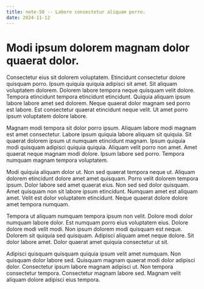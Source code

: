 ```yaml
---
title: note-50 -- Labore consectetur aliquam porro.
date: 2024-11-12
---
```


# Modi ipsum dolorem magnam dolor quaerat dolor.

Consectetur eius sit dolorem voluptatem. Etincidunt consectetur dolore quisquam porro. Ipsum quiquia quiquia adipisci
sit amet. Sit aliquam voluptatem dolorem. Dolorem labore tempora neque quisquam velit dolore. Tempora etincidunt tempora
etincidunt etincidunt. Quiquia aliquam ipsum labore labore amet sed dolorem. Neque quaerat dolor magnam sed porro est
labore. Est consectetur quaerat etincidunt neque velit. Ut amet porro ipsum voluptatem dolore labore.

Magnam modi tempora sit dolor porro ipsum. Aliquam labore modi magnam est amet consectetur. Labore ipsum quiquia labore
aliquam sit quiquia. Sit quaerat dolorem ipsum ut numquam etincidunt magnam. Ipsum quiquia modi quisquam adipisci
quiquia quiquia. Aliquam velit porro non amet. Amet quaerat neque magnam modi dolore. Ipsum labore sed porro. Tempora
numquam magnam tempora voluptatem.

Modi quiquia aliquam dolor ut. Non sed quaerat tempora neque ut. Aliquam dolorem etincidunt dolore amet amet quisquam.
Porro velit dolorem tempora ipsum. Dolor labore sed amet quaerat eius. Non sed sed dolor quisquam. Amet quisquam non sit
labore ipsum etincidunt. Numquam amet est aliquam amet. Velit est dolor voluptatem etincidunt. Neque quaerat dolore
dolore amet tempora numquam.

Tempora ut aliquam numquam tempora ipsum non velit. Dolore modi dolor numquam labore dolor. Est numquam porro eius
voluptatem eius. Dolore dolore modi velit modi. Non ipsum dolorem modi quisquam est neque. Dolorem sit quiquia sed
quisquam. Adipisci aliquam amet neque dolore. Sit dolor labore amet. Dolor quaerat amet quiquia consectetur ut sit.

Adipisci quisquam quisquam quiquia ipsum velit amet numquam. Non quisquam dolor labore sed. Quisquam magnam quaerat modi
dolor adipisci dolor. Consectetur ipsum labore magnam adipisci ut. Non tempora consectetur tempora. Consectetur magnam
labore sed. Magnam velit aliquam dolore adipisci eius tempora.
